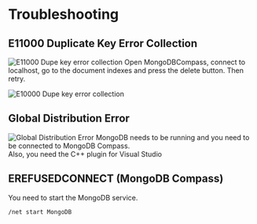 
# Troubleshooting

## E11000 Duplicate Key Error Collection
![E11000 Dupe key error collection](../../../public/e11000-2.png)
Open MongoDBCompass, connect to localhost, go to the document indexes and press the delete button. Then retry.

![E10000 Dupe key error collection](../../../public/e11000-1.png)

## Global Distribution Error
![Global Distribution Error](../../../public/distribution.png)
MongoDB needs to be running and you need to be connected to MongoDB Compass.\
Also, you need the C++ plugin for Visual Studio
## EREFUSEDCONNECT (MongoDB Compass)

You need to start the MongoDB service.
```bash
/net start MongoDB
```
